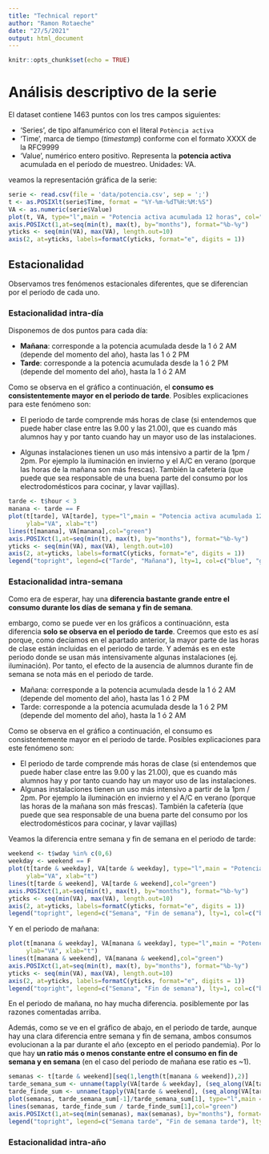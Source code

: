 ```yaml
---
title: "Technical report"
author: "Ramon Rotaeche"
date: "27/5/2021"
output: html_document
---
```


```r
knitr::opts_chunk$set(echo = TRUE)
```

# Análisis descriptivo de la serie

El dataset contiene 1463 puntos con los tres campos siguientes: 

* 'Series', de tipo alfanumérico con el literal `Potència activa`
* 'Time', marca de tiempo (*timestamp*) conforme con el formato XXXX de la RFC9999
* 'Value', numérico entero positivo. Representa la **potencia activa** acumulada en el período de muestreo. Unidades: VA.

veamos la representación gráfica de la serie:

```r
serie <- read.csv(file = 'data/potencia.csv', sep = ';')
t <- as.POSIXlt(serie$Time, format = "%Y-%m-%dT%H:%M:%S")
VA <- as.numeric(serie$Value)
plot(t, VA, type="l",main = "Potencia activa acumulada 12 horas", col="blue", xaxt="n", yaxt="n")
axis.POSIXct(1,at=seq(min(t), max(t), by="months"), format="%b-%y")
yticks <- seq(min(VA), max(VA), length.out=10)
axis(2, at=yticks, labels=formatC(yticks, format="e", digits = 1))
```

## Estacionalidad

Observamos tres fenómenos estacionales diferentes, que se diferencian por el periodo de cada uno. 

### Estacionalidad intra-día

Disponemos de dos puntos para cada día:

* **Mañana**: corresponde a la potencia acumulada desde la 1 ó 2 AM (depende del momento del año), hasta las 1 ó 2 PM
* **Tarde**: corresponde a la potencia acumulada desde la 1 ó 2 PM (depende del momento del año), hasta la 1 ó 2 AM

Como se observa en el gráfico a continuación, el **consumo es consistentemente mayor en el periodo de tarde**. Posibles explicaciones para este fenómeno son:

* El periodo de tarde comprende más horas de clase (si entendemos que puede haber clase entre las 9.00 y las 21.00), que es cuando más alumnos hay y por tanto cuando hay un mayor uso de las instalaciones.

* Algunas instalaciones tienen un uso más intensivo a partir de la 1pm / 2pm. Por ejemplo la iluminación en invierno y el A/C en verano (porque las horas de la mañana son más frescas). También la cafetería (que puede que sea responsable de una buena parte del consumo por los electrodomésticos para cocinar, y lavar vajillas).


```r
tarde <- t$hour < 3
manana <- tarde == F
plot(t[tarde], VA[tarde], type="l",main = "Potencia activa acumulada 12 horas", col="blue", xaxt="n", yaxt="n", 
     ylab="VA", xlab="t")
lines(t[manana], VA[manana],col="green")
axis.POSIXct(1,at=seq(min(t), max(t), by="months"), format="%b-%y")
yticks <- seq(min(VA), max(VA), length.out=10)
axis(2, at=yticks, labels=formatC(yticks, format="e", digits = 1))
legend("topright", legend=c("Tarde", "Mañana"), lty=1, col=c("blue", "green"))
```
### Estacionalidad intra-semana

Como era de esperar, hay una **diferencia bastante grande entre el consumo durante los días de semana y fin de semana**. 

embargo, como se puede ver en los gráficos a continuaciónn, esta diferencia **solo se observa en el periodo de tarde**. Creemos que esto es así porque, como decíamos en el apartado anterior, la mayor parte de las horas de clase están incluidas en el periodo de tarde. Y además es en este periodo donde se usan más intensivamente algunas instalaciones (ej. iluminación). Por tanto, el efecto de la ausencia de alumnos durante fin de semana se nota más en el periodo de tarde. 

* Mañana: corresponde a la potencia acumulada desde la 1 ó 2 AM (depende del momento del año), hasta las 1 ó 2 PM
* Tarde: corresponde a la potencia acumulada desde la 1 ó 2 PM (depende del momento del año), hasta la 1 ó 2 AM

Como se observa en el gráfico a continuación, el consumo es consistentemente mayor en el periodo de tarde. Posibles explicaciones para este fenómeno son:

* El periodo de tarde comprende más horas de clase (si entendemos que puede haber clase entre las 9.00 y las 21.00), que es cuando más alumnos hay y por tanto cuando hay un mayor uso de las instalaciones.
* Algunas instalaciones tienen un uso más intensivo a partir de la 1pm / 2pm. Por ejemplo la iluminación en invierno y el A/C en verano (porque las horas de la mañana son más frescas). También la cafetería (que puede que sea responsable de una buena parte del consumo por los electrodomésticos para cocinar, y lavar vajillas)

Veamos la diferencia entre semana y fin de semana en el periodo de tarde:

```r
weekend <- t$wday %in% c(0,6)
weekday <- weekend == F
plot(t[tarde & weekday], VA[tarde & weekday], type="l",main = "Potencia activa acumulada de 1PM a 1AM", col="blue", xaxt="n", yaxt="n", 
     ylab="VA", xlab="t")
lines(t[tarde & weekend], VA[tarde & weekend],col="green")
axis.POSIXct(1,at=seq(min(t), max(t), by="months"), format="%b-%y")
yticks <- seq(min(VA), max(VA), length.out=10)
axis(2, at=yticks, labels=formatC(yticks, format="e", digits = 1))
legend("topright", legend=c("Semana", "Fin de semana"), lty=1, col=c("blue", "green"))
```

Y en el periodo de mañana:

```r
plot(t[manana & weekday], VA[manana & weekday], type="l",main = "Potencia activa acumulada 12 horas de 1AM a 1PM", col="blue", xaxt="n", yaxt="n", 
     ylab="VA", xlab="t")
lines(t[manana & weekend], VA[manana & weekend],col="green")
axis.POSIXct(1,at=seq(min(t), max(t), by="months"), format="%b-%y")
yticks <- seq(min(VA), max(VA), length.out=10)
axis(2, at=yticks, labels=formatC(yticks, format="e", digits = 1))
legend("topright", legend=c("Semana", "Fin de semana"), lty=1, col=c("blue", "green"))
```
En el periodo de mañana, no hay mucha diferencia. posiblemente por las razones comentadas arriba.

Además, como se ve en el gráfico de abajo, en el periodo de tarde, aunque hay una clara diferencia entre semana y fin de semana, ambos consumos evolucionan a la par durante el año (excepto en el periodo pandemia). Por lo que hay **un ratio más o menos constante entre el consumo en fin de semana y en semana** (en el caso del periodo de mañana ese ratio es ~1).

```r
semanas <- t[tarde & weekend][seq(1,length(t[manana & weekend]),2)]
tarde_semana_sum <- unname(tapply(VA[tarde & weekday], (seq_along(VA[tarde & weekday])-1) %/% 5, sum)) # 105 elementos
tarde_finde_sum <- unname(tapply(VA[tarde & weekend], (seq_along(VA[tarde & weekend])-1) %/% 2, sum)) # 104 elementos
plot(semanas, tarde_semana_sum[-1]/tarde_semana_sum[1], type="l",main = "Potencia activa acumulada relativa a inicio de la serie", col="blue", xaxt="n", ylab="1 = Consumo al inicio de abril 2019", xlab="t")
lines(semanas, tarde_finde_sum / tarde_finde_sum[1],col="green")
axis.POSIXct(1,at=seq(min(semanas), max(semanas), by="months"), format="%b-%y")
legend("topright", legend=c("Semana tarde", "Fin de semana tarde"), lty=1, col=c("blue", "green"))
```

### Estacionalidad intra-año